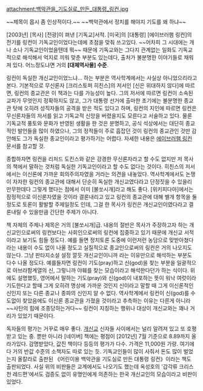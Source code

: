 attachment:백악관을_기도실로_만든_대통령_링컨.jpg 

~~제목이 몹시 좀 인상적이다.~~
~~백악관에서 정치를 해야지 기도를 왜 하냐~~

[2003년] [목사] [전광]이 펴낸 [기독교]서적. [미국]의 [대통령] [에이브러햄 링컨]의 전기를 링컨이 기독교인이었다는데에 초점을 맞춰 쓰고있다. ~~어차피 그 시대에는 개나 소나 기독교인이었을텐데 뭐~~ 때문에 기독교와는 그다지 관계없는 일화도 기독교적으로 해석해서 억지로 끼워 맞춘 부분도 있는데다, 출처가 불분명한 이야기들로 채워져 있다. 어느정도냐면 거의 ''' [대체역사물] 수준 '''.

링컨이 독실한 개신교인이었느냐... 하는 부분은 역사학계에서는 사실상 아니었으리라고 본다. 기본적으로 무신론자 [크리스토퍼 히친스]의 저서인 [신은 위대하지 않다]에 따르면, 링컨의 종교관은 이 책과는 다를 가능성이 높다. 그의 저서에 따르면 링컨이 소속된 교파가 무엇인지 정확하지도 않고, 그가 대통령 선거에 출마한 초기에는 불분명한 종교관 탓에 오히려 성직자들의 공격을 받은 적도 있다고 하며, 링컨의 지인에 따르면 링컨은 무신론자들의 저서를 읽고 기독교적 신앙을 버렸을지도 모른다고 서술하고 있다. 물론 기독교적 풍토와 문화가 반영된 생활을 한 것은 분명하고, 공식 석상에서는 대단히 종교적인 발언들을 많이 하였으나, 그의 정적들이 주로 흠잡던 것이 링컨의 종교관인 것만 감안해도 그가 독실한 종교인이라고 평가하기는 어렵다. 자세한 내용은 [[에이브러햄 링컨]] 문서를 참고할 것.

종합하자면 링컨을 리처드 도킨스와 같은 강경한 무신론자라고 할 수도 없지만 저 목사의 책에서 말하는 것처럼 독실한 기독교인이라고 할 수도 없다는 것이다. 히친스의 저서에서는 이신론에 가까운 회의주의자였을 거라는 의견을 내놓았다. 역사학계에서도 논쟁이 자자한 링컨의 종교관에 대해서 단순히 독실한 개신교였다라고 단정짓을 수 있을리 만무한데다 그렇게 했다는 점에서 이미 [불쏘시개]라고 해도 좋다. [위키피다아]에서는 잠정적으로 이신론자였을 것이라 결론내리고 있고 링컨의 종교관에 대해 별개 항목을 둘 정도로 토론이 활발할 주제일정도 인데, 그걸 한 목사가 링컨은 개신교인이였다라고 결론내릴 수 있을만큼 간단한 주제가 아니다.

책 자체의 주제나 제목은 거의 [불쏘시개]급. 내용의 절반은 목사가 주장하고자 하는 개신교인으로써의 링컨보다는 사회인으로써의 링컨에 집중하고 있기 때문에 개신교 서적이라고 보기도 힘들 정도다. 예를 들면 정치토론 도중에 이런저런 농담으로 맞받아쳤다라는 내용이 수도 없이 나올 정도고 실질적으로 종교인으로써의 링컨은 거의 나오지도 않는다. 그냥 판타지소설 설정 깔듯 개신교인이니까 라는 이유만으로 해석하는 부분도 다수 나올 정도다. 예를들자면 링컨이 기도(pray)하고 신(god)을 찾는 부분을 일괄적으로 아브라함계열의 신, 그렇니까 야훼를 찾는 모습이라고 해석한다던가 하는 식이다. 위에도 설명했듯, 영어에서 말하는 기도(pray)와 신(god)이 내포하는 뜻이 워낙 여럿이라 기도한다고 할때 그게 오히려 명상에 가까운 것인지 신이라고 말할 때 그게 이신론적인 신인지 또는 다른 종교나 종파의 신인지 알 수 없다. 역사학계에서 링컨이 신(god)를 수도없이 찾았음에도 이신론 종교관을 가졌을 것이라고 추측하는 이유는 다른게 아니라 ~~사탄의 힘에 조종당하는거다~~ 링컨이 지칭하는 행위나 대상이 개신교와는 꽤나 거리가 있었기 때문이다.

독자들의 평가는 거꾸로 매우 좋다. [[개신교]] 신자들 사이에서는 널리 알려져 있고 또 호평받고 있는 중. 뿐만 아니라 [네이버] 책에는 평점이 [2012년] 7월 기준으로 8.89까지 올라가있다. 감명받았다, 값진 책이다 등등의 평가가 다수. 가격은 11,000원 가량. 여기에다 거의 반값 수준의 소책자도 따로 있는 듯. 기독교인들이 많이 사줘서 돈도 많이 벌었는지 올칼라로 출판된 《어린이용 백악관을 기도실로 만든 대통령 링컨》이라는 책도 출판되었다. 사실 위의 비판들은 교계에서도 나오기도 했는데 옥성호의 '갑각류 크리스천 레드편'에서도 검증도 없이 유명인에게 의존하는 한국 개신교인의 모습이라고 비판이 있었다.
